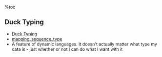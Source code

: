 %toc
== Duck Typing ==
*   [[http://www.voidspace.org.uk/python/articles/duck_typing.shtml|Duck Typing]]
*   [[http://www.voidspace.org.uk/python/articles/mapping_sequence_ref.shtml|mapping_sequence_type]]
*   A feature of dynamic languages. It doesn't actually matter what type my data is - just whether or not I can do what I want with it
{{{class = "brush: python"
#syntactic sugar
a = [0,1 2, 3]
print a[0]

b = {'a': 0, 'b': 1}
print b['a']

#is exactly the same as :
a =  [0,1 2, 3]
print list.__getitem__(a, 0)

b = {'a': 0, 'b': 1}
print dict._getitem__(b, 'a')

# my class can define __getitem__ and use the python syntax
}}}
